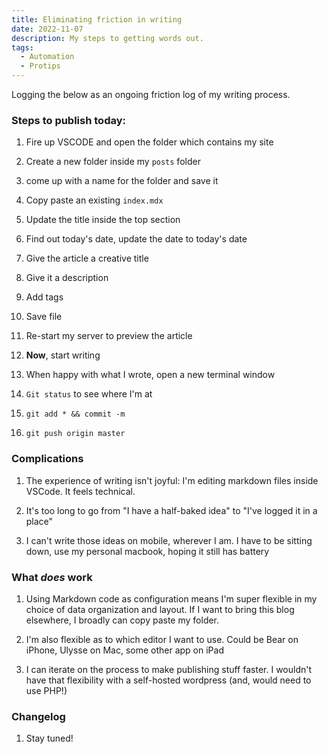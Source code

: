 ```yaml
---
title: Eliminating friction in writing
date: 2022-11-07
description: My steps to getting words out.
tags:
  - Automation
  - Protips
---
```


Logging the below as an ongoing friction log of my writing process.

### Steps to publish today:

1. Fire up VSCODE and open the folder which contains my site

1. Create a new folder inside my `posts` folder

1. come up with a name for the folder and save it

1. Copy paste an existing `index.mdx`

1. Update the title inside the top section

1. Find out today's date, update the date to today's date

1. Give the article a creative title

1. Give it a description

1. Add tags

1. Save file

1. Re-start my server to preview the article

1. **Now**, start writing

1. When happy with what I wrote, open a new terminal window

1. `Git status` to see where I'm at

1. `git add * && commit -m`

1. `git push origin master`

### Complications

1. The experience of writing isn't joyful: I'm editing markdown files inside VSCode. It feels technical.

1. It's too long to go from "I have a half-baked idea" to "I've logged it in a place"

1. I can't write those ideas on mobile, wherever I am. I have to be sitting down, use my personal macbook, hoping it still has battery

### What _does_ work

1. Using Markdown code as configuration means I'm super flexible in my choice of data organization and layout. If I want to bring this blog elsewhere, I broadly can copy paste my folder.

1. I'm also flexible as to which editor I want to use. Could be Bear on iPhone, Ulysse on Mac, some other app on iPad

1. I can iterate on the process to make publishing stuff faster. I wouldn't have that flexibility with a self-hosted wordpress (and, would need to use PHP!)

### Changelog

1. Stay tuned!
